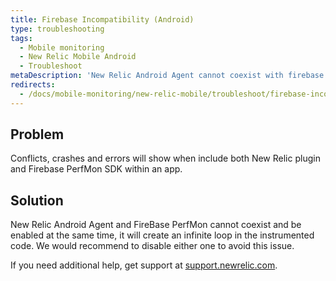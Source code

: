 ```yaml
---
title: Firebase Incompatibility (Android)
type: troubleshooting
tags:
  - Mobile monitoring
  - New Relic Mobile Android
  - Troubleshoot
metaDescription: 'New Relic Android Agent cannot coexist with firebase PerfMon SDK'
redirects:
  - /docs/mobile-monitoring/new-relic-mobile/troubleshoot/firebase-incompatibility-android
---
```


## Problem

Conflicts, crashes and errors will show when include both New Relic plugin and Firebase PerfMon SDK within an app.

## Solution

New Relic Android Agent and FireBase PerfMon cannot coexist and be enabled at the same time, it will create an infinite loop in the instrumented code. We would recommend to disable either one to avoid this issue.

If you need additional help, get support at [support.newrelic.com](https://support.newrelic.com).
